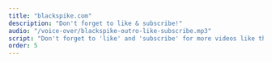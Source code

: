 ```yaml
---
title: "blackspike.com"
description: "Don't forget to like & subscribe!"
audio: "/voice-over/blackspike-outro-like-subscribe.mp3"
script: "Don't forget to 'like' and 'subscribe' for more videos like this. Check out our blog at blackspike.com. Thanks for watching!"
order: 5
---
```



<VideoPlayer
  classes="absolute right-0 top-0 w-[962px] h-[542px] z-10 !animate-none !opacity-100"
  name="blackspike-like-and-subscribe"
  loop={false}
/>

<QrCode />